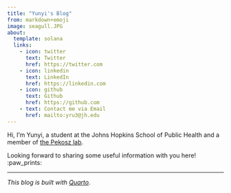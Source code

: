 ```yaml
---
title: "Yunyi's Blog"
from: markdown+emoji
image: seagull.JPG
about:
  template: solana
  links:
    - icon: twitter
      text: Twitter
      href: https://twitter.com
    - icon: linkedin
      text: LinkedIn
      href: https://linkedin.com
    - icon: github
      text: Github
      href: https://github.com
    - text: Contact me via Email
      href: mailto:yru3@jh.edu
---
```


Hi, I’m Yunyi, a student at the Johns Hopkins School of Public Health and a member of [the Pekosz lab](https://pekoszlab.com/).

Looking forward to sharing some useful information with you here! :paw_prints:

------------------------------------------------------------------------

*This blog is built with [Quarto](https://quarto.org/)*.
